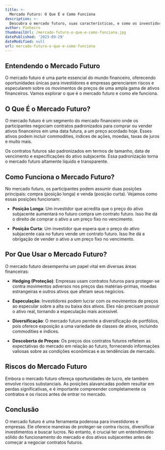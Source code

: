 ```yaml
---
title: >-
  Mercado Futuro: O Que É e Como Funciona
description: >-
  Descubra o mercado futuro, suas características, e como os investidores podem utilizá-lo para gerenciar riscos e buscar oportunidades de lucro.
author: Pinheiro
thumbnailUrl: /mercado-futuro-o-que-e-como-funciona.jpg
datePublished: '2023-09-29'
dateModified: null
url: mercado-futuro-o-que-e-como-funciona
---
```


## Entendendo o Mercado Futuro

O mercado futuro é uma parte essencial do mundo financeiro, oferecendo oportunidades únicas para investidores e empresas gerenciarem riscos e especularem sobre os movimentos de preços de uma ampla gama de ativos financeiros. Vamos explorar o que é o mercado futuro e como ele funciona.

## O Que É o Mercado Futuro?

O mercado futuro é um segmento do mercado financeiro onde os participantes negociam contratos padronizados para comprar ou vender ativos financeiros em uma data futura, a um preço acordado hoje. Esses ativos podem incluir commodities, índices de ações, moedas, taxas de juros e muito mais.

Os contratos futuros são padronizados em termos de tamanho, data de vencimento e especificações do ativo subjacente. Essa padronização torna o mercado futuro altamente líquido e transparente.

## Como Funciona o Mercado Futuro?

No mercado futuro, os participantes podem assumir duas posições principais: compra (posição longa) e venda (posição curta). Vejamos como essas posições funcionam:

- **Posição Longa**: Um investidor que acredita que o preço do ativo subjacente aumentará no futuro compra um contrato futuro. Isso lhe dá o direito de comprar o ativo a um preço fixo no vencimento.

- **Posição Curta**: Um investidor que espera que o preço do ativo subjacente caia no futuro vende um contrato futuro. Isso lhe dá a obrigação de vender o ativo a um preço fixo no vencimento.

## Por Que Usar o Mercado Futuro?

O mercado futuro desempenha um papel vital em diversas áreas financeiras:

- **Hedging (Proteção)**: Empresas usam contratos futuros para proteger-se contra movimentos adversos nos preços das matérias-primas, moedas estrangeiras e outros ativos que afetam seus negócios.

- **Especulação**: Investidores podem lucrar com os movimentos de preços ao especular sobre a alta ou baixa dos ativos. Eles não precisam possuir o ativo real, tornando a especulação mais acessível.

- **Diversificação**: O mercado futuro permite a diversificação de portfólios, pois oferece exposição a uma variedade de classes de ativos, incluindo commodities e índices.

- **Descoberta de Preços**: Os preços dos contratos futuros refletem as expectativas do mercado em relação ao futuro, fornecendo informações valiosas sobre as condições econômicas e as tendências de mercado.

## Riscos do Mercado Futuro

Embora o mercado futuro ofereça oportunidades de lucro, ele também envolve riscos substanciais. As posições alavancadas podem resultar em perdas significativas, e é importante compreender completamente os contratos e os riscos antes de entrar no mercado.

## Conclusão

O mercado futuro é uma ferramenta poderosa para investidores e empresas. Ele oferece maneiras de proteger-se contra riscos, diversificar investimentos e buscar lucros. No entanto, é crucial ter um entendimento sólido do funcionamento do mercado e dos ativos subjacentes antes de começar a negociar contratos futuros.
